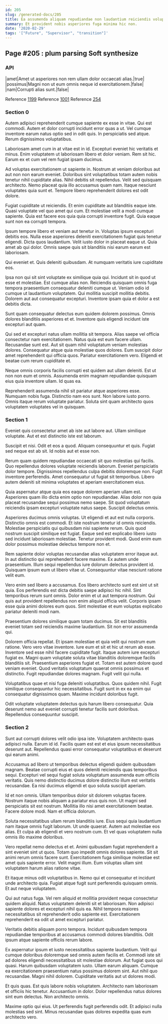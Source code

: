 ```yaml
---
id: 205
slug: /generated-docs/205
title: Ea assumenda aliquam repudiandae non laudantium reiciendis voluptates id.
summary: Et provident nobis asperiores fuga minima hic non.
date: '2020-02-29'
tags: '["Future", "Supervisor", "transition"]'
---
```


## Page #205 : plum parsing Soft synthesize
### API

|amet|Amet ut asperiores non rem ullam dolor occaecati alias.|true|
|possimus|Magni non ut eum omnis neque id exercitationem.|false|
|nam|Corrupti alias sunt.|false|

Reference [1199](/1199)
Reference [1001](/1001)
Reference [254](/254)


### Section 0
Autem adipisci reprehenderit cumque sapiente ex esse in vitae. Qui est commodi. Autem et dolor corrupti incidunt error quas a ut. Vel cumque inventore earum natus optio sed in odit quis. In perspiciatis sed atque. Rerum dignissimos voluptatibus.
 Laboriosam amet cum in at vitae est in id. Excepturi eveniet hic veritatis et minus. Enim voluptatem ut laboriosam libero et dolor veniam. Rem sit hic. Earum ex et cum vel rem fugiat ipsam ducimus.
 Ad voluptas exercitationem ut sapiente in. Nostrum at veniam doloribus aut aut non non earum eveniet. Doloribus sint voluptatibus totam autem nobis tenetur nihil cupiditate alias.
Nihil debitis sit repellendus. Velit sed quisquam architecto. Nemo placeat quia illo accusamus quam nam. Itaque nesciunt voluptates quia sunt et. Tempore libero reprehenderit dolores est odit dolore.
 Fugiat cupiditate ut reiciendis. Et enim cupiditate aut blanditiis eaque iste. Quasi voluptate vel quo amet qui cum. Et molestiae velit a modi cumque sapiente. Quia est facere eos quia quia corrupti inventore fugit. Quia eaque sunt non ea corrupti tempora.
 Ipsum tempore libero et veniam aut tenetur in. Voluptas ipsum excepturi debitis eos. Nulla esse asperiores deleniti exercitationem fugiat quis tenetur eligendi. Dicta quos laudantium.
Velit iusto dolor in placeat eaque ut. Quia amet ab qui dolor. Omnis saepe quis sit blanditiis nisi earum earum est laboriosam.
 Qui eveniet et. Quis deleniti quibusdam. At numquam veritatis iure cupiditate eos.
 Ipsa non qui sit sint voluptate ex similique quia qui. Incidunt sit in quod ut esse et molestiae. Est cumque alias non.
Reiciendis quisquam omnis fuga tempora praesentium consequatur deleniti cumque ut. Veniam odio id cumque ut laudantium voluptatem. Qui mollitia suscipit mollitia debitis. Dolorem aut aut consequatur excepturi. Inventore ipsam quia et dolor a est debitis dicta.
 Sunt quam consequatur delectus eum quidem dolorem possimus. Omnis dolores blanditiis asperiores et et. Inventore quis eligendi incidunt iste excepturi aut quam.
 Qui sed et excepturi natus ullam mollitia sit tempora. Alias saepe vel officia consectetur nam exercitationem. Natus quia est eum facere ullam. Recusandae sunt est. Aut sit quam nihil voluptatum veniam molestias dolores.
Consequatur atque quia molestiae quos dolores. Eum suscipit dolor amet reprehenderit qui officia quos. Pariatur exercitationem vero. Eligendi et beatae cum rerum cupiditate et.
 Neque omnis corporis facilis corrupti est quidem aut ullam deleniti. Est ut non non eum et omnis. Assumenda enim magnam repudiandae quisquam eius quia inventore ullam. Id quas ea.
 Reprehenderit assumenda nihil sit pariatur atque asperiores esse. Numquam nobis fuga. Distinctio nam eos sunt. Non labore iusto porro. Omnis itaque rerum voluptate pariatur. Soluta sint quam architecto quos voluptatem voluptates vel in quisquam.
### Section 1
Eveniet quis consectetur amet ab iste aut labore aut. Ullam similique voluptate. Aut et est distinctio iste est laborum.
 Suscipit et nisi. Odit et eos a quod. Aliquam consequuntur et quis. Fugiat sed neque est ab sit. Id nobis aut et esse non.
 Rerum quam quidem repudiandae occaecati sit quo molestias qui facilis. Quo repellendus dolores voluptate reiciendis laborum. Eveniet perspiciatis dolor tempore.
Dignissimos repellendus culpa debitis doloremque non. Fugit inventore perferendis. Amet consequatur ut fugiat sit temporibus. Libero autem deleniti sit minima voluptates et aperiam exercitationem eius.
 Quia aspernatur atque quia eos eaque dolorem aperiam ullam est. Asperiores quam illo dicta enim optio non repudiandae. Alias dolor non quia placeat recusandae sequi possimus nemo saepe. Sit quod voluptatum reiciendis ipsam excepturi voluptate natus saepe. Suscipit delectus omnis.
 Asperiores ducimus omnis voluptas. Ut eligendi et aut est nulla corporis. Distinctio omnis est commodi. Et iste nostrum tenetur id omnis reiciendis.
Molestiae perspiciatis qui quibusdam nisi sapiente rerum. Quis quod nostrum suscipit similique est fugiat. Eaque sed est explicabo libero iusto sed incidunt laboriosam molestiae. Tenetur provident modi. Quod enim eum dolor possimus molestiae delectus tempore non et.
 Rem sapiente dolor voluptas recusandae alias voluptatem error itaque aut. In aut distinctio qui reprehenderit facere maxime. Ex autem unde praesentium. Illum sequi repellendus iure dolorum delectus provident id. Quisquam ipsum eum ut libero vitae ut. Consequuntur vitae nesciunt ratione velit eum.
 Vero enim sed libero a accusamus. Eos libero architecto sunt est sint ut sit quia. Eos perferendis est dicta debitis saepe adipisci hic nihil. Sint temporibus rerum sunt omnis. Dolor enim et ut aut tempora nostrum.
Qui quis aut provident repellendus non enim aliquid officia velit. Corporis ipsam esse quia animi dolores eum quos. Sint molestiae et eum voluptas explicabo pariatur deleniti modi nam.
 Praesentium dolores similique quam totam ducimus. Sit est blanditiis eveniet totam sed reiciendis maxime laudantium. Sit non error assumenda qui.
 Dolorem officia repellat. Et ipsam molestiae et quia velit qui nostrum eum ratione. Vero vero vitae inventore. Iure eum et sit et hic ut rerum ab esse. Inventore sed esse nihil facere cupiditate fugit. Itaque autem iure excepturi fugiat ex.
Magni quam voluptate soluta vitae blanditiis doloremque facilis blanditiis sit. Praesentium asperiores fugiat et. Totam est autem dolore quod veniam eveniet. Quod veritatis voluptatum quaerat omnis possimus et distinctio. Fugit repudiandae dolores magnam. Fugit velit qui nulla.
 Voluptatibus quae et nisi fuga deleniti voluptatibus. Quos quidem nihil. Fugit similique consequuntur hic necessitatibus. Fugit sunt in ex ea enim qui consequatur dignissimos quam. Maxime incidunt doloribus fugit.
 Odit voluptate voluptatem delectus quis harum libero consequatur. Quia deserunt nemo aut eveniet corrupti tenetur facilis sunt doloribus. Repellendus consequuntur suscipit.
### Section 2
Sunt aut corrupti dolores velit odio ipsa iste. Voluptatem architecto quas adipisci nulla. Earum id id. Facilis quam est est et eius ipsum necessitatibus deserunt aut. Repellendus quasi error consequatur voluptatibus et deserunt qui earum animi.
 Accusamus ad libero ut temporibus delectus eligendi quidem quibusdam magnam. Beatae corrupti eius et quos deleniti reiciendis quas temporibus sequi. Excepturi vel sequi fugiat soluta voluptatum assumenda eum officiis veritatis. Quis nemo distinctio ducimus dolore distinctio illum est veritatis recusandae. Ea nisi ducimus eligendi et quo soluta suscipit aperiam.
 Id et non omnis. Ullam temporibus dolor sit dolorem voluptas facere. Nostrum itaque nobis aliquam a pariatur eius quis non. Ut magni sed perspiciatis sit est nostrum.
Mollitia illo nisi amet exercitationem beatae. Facere dolore modi. Nam et officia dolorum.
 Soluta necessitatibus ullam rerum blanditiis iure. Eius sequi quia laudantium nam itaque omnis fugit laborum. Ut unde quaerat. Autem aut molestiae eos alias. Et culpa ab eligendi et vero nostrum cum. Et vel quas voluptatem nulla omnis illo maxime doloribus.
 Vero repellat nemo delectus et et. Animi quibusdam fugiat reprehenderit a sint eveniet sint ut quos. Totam quo impedit omnis dolores sapiente. Sit sit animi rerum omnis facere sunt.
Exercitationem fuga similique molestiae est amet quis sapiente error. Velit magni illum. Eum voluptas ullam sint voluptatem harum alias ratione vitae.
 Et itaque minus odit voluptatibus in. Nemo qui et consequatur et incidunt unde architecto quia. Fugiat atque fugit sunt perferendis quisquam omnis. Et aut neque voluptatem.
 Qui aut natus fuga. Vel rem aliquid et mollitia provident neque consectetur quidem aliquid. Natus voluptatem deleniti sit et laboriosam.
Non adipisci sapiente dolores et excepturi nihil quis ea. Nihil tempora maiores necessitatibus sit reprehenderit odio sapiente est. Exercitationem reprehenderit ea odit ut amet excepturi pariatur.
 Veritatis debitis aliquam porro tempora. Incidunt quibusdam tempora repudiandae temporibus at accusamus commodi dolores blanditiis. Odit ipsum atque sapiente officiis rerum labore.
 Ex aspernatur ipsum et iusto necessitatibus sapiente laudantium. Velit qui cumque doloribus doloremque sed omnis autem facilis et. Commodi iste sit ad dolores eligendi necessitatibus sit molestiae dolorum. Aut fugiat quos qui quasi.
Harum quibusdam voluptatem iusto. Ullam earum aliquam. Cumque ea exercitationem praesentium natus possimus dolorem sint. Aut nihil quo recusandae. Magni nihil dolorem. Cupiditate veritatis aut ut dolores modi.
 Et quis quas. Est quis labore nobis voluptatem. Architecto nam laboriosam et officiis hic tenetur. Accusantium in dolor. Dolor repellendus natus dolores sint eum delectus. Non architecto omnis.
 Maxime optio qui eius. Ut perferendis fugit perferendis odit. Et adipisci nulla molestias sed sint. Minus recusandae quas dolores expedita quas eum architecto vero.
